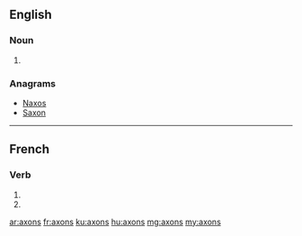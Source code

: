 ==English==

===Noun===
{{head|en}}

# {{plural of|axon}}

===Anagrams===
* [[Naxos#English|Naxos]]
* [[Saxon#English|Saxon]]

----

==French==

===Verb===
{{fr-verb-form}}

# {{conjugation of|axer||1|p|pres|ind|lang=fr}}
# {{conjugation of|axer||1|p|imp|lang=fr}}

[[ar:axons]]
[[fr:axons]]
[[ku:axons]]
[[hu:axons]]
[[mg:axons]]
[[my:axons]]
